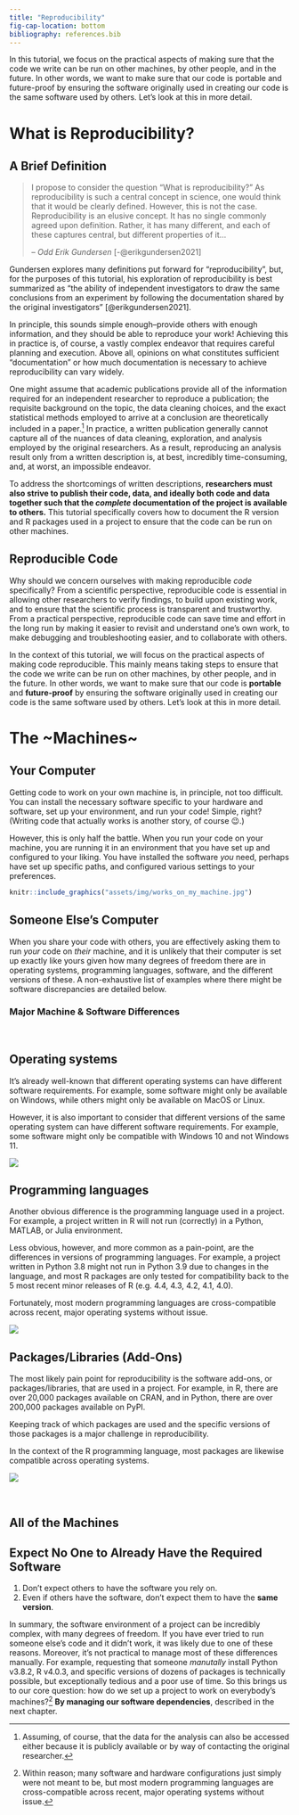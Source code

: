 ```yaml
---
title: "Reproducibility"
fig-cap-location: bottom
bibliography: references.bib
---
```


In this tutorial, we focus on the practical aspects of making sure that the code we write can be run on other machines, by other people, and in the future. In other words, we want to make sure that our code is portable and future-proof by ensuring the software originally used in creating our code is the same software used by others. Let’s look at this in more detail.

# What is Reproducibility?

## A Brief Definition

> I propose to consider the question "What is reproducibility?" As reproducibility is such a central concept in science, one would think that it would be clearly defined. However, this is not the case. Reproducibility is an elusive concept. It has no single commonly agreed upon definition. Rather, it has many different, and each of these captures central, but different properties of it...
>
> -- <cite>Odd Erik Gundersen</cite> [-@erikgundersen2021]

Gundersen explores many definitions put forward for "reproducibility", but, for the purposes of this tutorial, his exploration of reproducibility is best summarized as "the ability of independent investigators to draw the same conclusions from an experiment by following the documentation shared by the original investigators" [@erikgundersen2021].

In principle, this sounds simple enough--provide others with enough information, and they should be able to reproduce your work! Achieving this in practice is, of course, a vastly complex endeavor that requires careful planning and execution. Above all, opinions on what constitutes sufficient "documentation" or how much documentation is necessary to achieve reproducibility can vary widely.

One might assume that academic publications provide all of the information required for an independent researcher to reproduce a publication; the requisite background on the topic, the data cleaning choices, and the exact statistical methods employed to arrive at a conclusion are theoretically included in a paper.[^1] In practice, a written publication generally cannot capture all of the nuances of data cleaning, exploration, and analysis employed by the original researchers. As a result, reproducing an analysis result only from a written description is, at best, incredibly time-consuming, and, at worst, an impossible endeavor.

[^1]: Assuming, of course, that the data for the analysis can also be accessed either because it is publicly available or by way of contacting the original researcher.

To address the shortcomings of written descriptions, **researchers must also strive to publish their code, data, and ideally both code and data together such that the *complete* documentation of the project is available to others.** This tutorial specifically covers how to document the R version and R packages used in a project to ensure that the code can be run on other machines.

## Reproducible Code

Why should we concern ourselves with making reproducible *code* specifically? From a scientific perspective, reproducible code is essential in allowing other researchers to verify findings, to build upon existing work, and to ensure that the scientific process is transparent and trustworthy. From a practical perspective, reproducible code can save time and effort in the long run by making it easier to revisit and understand one's own work, to make debugging and troubleshooting easier, and to collaborate with others.

In the context of this tutorial, we will focus on the practical aspects of making code reproducible. This mainly means taking steps to ensure that the code we write can be run on other machines, by other people, and in the future. In other words, we want to make sure that our code is **portable** and **future-proof** by ensuring the software originally used in creating our code is the same software used by others. Let's look at this in more detail.

# The \~Machines\~

## Your Computer

Getting code to work on your own machine is, in principle, not too difficult. You can install the necessary software specific to your hardware and software, set up your environment, and run your code! Simple, right? (Writing code that actually works is another story, of course 😉.)

However, this is only half the battle. When you run your code on your machine, you are running it in an environment that you have set up and configured to your liking. You have installed the software *you* need, perhaps have set up specific paths, and configured various settings to your preferences.

::: center
```r
knitr::include_graphics("assets/img/works_on_my_machine.jpg")
```
:::

## Someone Else's Computer

When you share your code with others, you are effectively asking them to run *your* code on *their* machine, and it is unlikely that their computer is set up exactly like yours given how many degrees of freedom there are in operating systems, programming languages, software, and the different versions of these. A non-exhaustive list of examples where there might be software discrepancies are detailed below.

### Major Machine & Software Differences

<br>

::: panel-tabset
## Operating systems

It's already well-known that different operating systems can have different software requirements. For example, some software might only be available on Windows, while others might only be available on MacOS or Linux.

However, it is also important to consider that different versions of the same operating system can have different software requirements. For example, some software might only be compatible with Windows 10 and not Windows 11.

::: center
![](assets/img/mac_linux_windows.jpg)
:::

## Programming languages

Another obvious difference is the programming language used in a project. For example, a project written in R will not run (correctly) in a Python, MATLAB, or Julia environment.

Less obvious, however, and more common as a pain-point, are the differences in versions of programming languages. For example, a project written in Python 3.8 might not run in Python 3.9 due to changes in the language, and most R packages are only tested for compatibility back to the 5 most recent minor releases of R (e.g. 4.4, 4.3, 4.2, 4.1, 4.0).

Fortunately, most modern programming languages are cross-compatible across recent, major operating systems without issue.

::: center
![](assets/img/r_python_julia.jpg)
:::

## Packages/Libraries (Add-Ons)

The most likely pain point for reproducibility is the software add-ons, or packages/libraries, that are used in a project. For example, in R, there are over 20,000 packages available on CRAN, and in Python, there are over 200,000 packages available on PyPI.

Keeping track of which packages are used and the specific versions of those packages is a major challenge in reproducibility.

In the context of the R programming language, most packages are likewise compatible across operating systems.

::: center
![](assets/img/r_packages.png)
:::
:::

<br>

## All of the Machines

::: callout-important
## Expect No One to Already Have the Required Software

1.  Don't expect others to have the software you rely on.
2.  Even if others have the software, don't expect them to have the **same version**.
:::

In summary, the software environment of a project can be incredibly complex, with many degrees of freedom. If you have ever tried to run someone else's code and it didn't work, it was likely due to one of these reasons. Moreover, it's not practical to manage most of these differences manually. For example, requesting that someone *manutally* install Python v3.8.2, R v4.0.3, and specific versions of dozens of packages is technically possible, but exceptionally tedious and a poor use of time. So this brings us to our core question: how do we set up a project to work on everybody's machines?[^2] **By managing our software dependencies**, described in the next chapter.

[^2]: Within reason; many software and hardware configurations just simply were not meant to be, but most modern programming languages are cross-compatible across recent, major operating systems without issue.

<!-- footnotes -->
